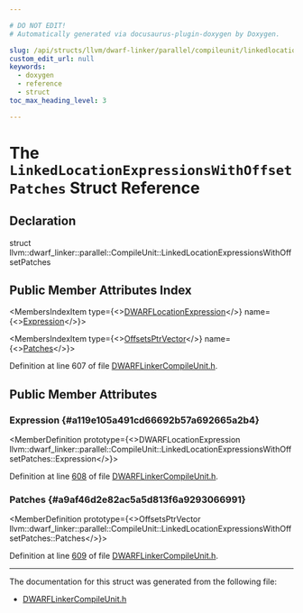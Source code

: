 ```yaml
---

# DO NOT EDIT!
# Automatically generated via docusaurus-plugin-doxygen by Doxygen.

slug: /api/structs/llvm/dwarf-linker/parallel/compileunit/linkedlocationexpressionswithoffsetpatches
custom_edit_url: null
keywords:
  - doxygen
  - reference
  - struct
toc_max_heading_level: 3

---
```





# The `LinkedLocationExpressionsWithOffsetPatches` Struct Reference

<DoxygenPage pluginConfig={pluginConfig}>



## Declaration

<CodeBlock>struct llvm::dwarf_linker::parallel::CompileUnit::LinkedLocationExpressionsWithOffsetPatches</CodeBlock>

## Public Member Attributes Index

<MembersIndex>

<MembersIndexItem
  type={<><a href="/docs/api/structs/llvm/dwarflocationexpression">DWARFLocationExpression</a></>}
  name={<><a href="#a119e105a491cd66692b57a692665a2b4">Expression</a></>}>
</MembersIndexItem>

<MembersIndexItem
  type={<><a href="/docs/api/namespaces/llvm/dwarf-linker/parallel/#ad2dde002b59709a633439269e84fb29c">OffsetsPtrVector</a></>}
  name={<><a href="#a9af46d2e82ac5a5d813f6a9293066991">Patches</a></>}>
</MembersIndexItem>

</MembersIndex>


Definition at line 607 of file <a href="/docs/api/files/lib/lib/dwarflinker/lib/dwarflinker/parallel/dwarflinkercompileunit-h">DWARFLinkerCompileUnit.h</a>.

<SectionDefinition>

## Public Member Attributes

### Expression {#a119e105a491cd66692b57a692665a2b4}

<MemberDefinition
  prototype={<>DWARFLocationExpression llvm::dwarf&#95;linker::parallel::CompileUnit::LinkedLocationExpressionsWithOffsetPatches::Expression</>}>

Definition at line <a href="/docs/api/files/lib/lib/dwarflinker/lib/dwarflinker/parallel/dwarflinkercompileunit-h/#l00608">608</a> of file <a href="/docs/api/files/lib/lib/dwarflinker/lib/dwarflinker/parallel/dwarflinkercompileunit-h">DWARFLinkerCompileUnit.h</a>.
</MemberDefinition>

### Patches {#a9af46d2e82ac5a5d813f6a9293066991}

<MemberDefinition
  prototype={<>OffsetsPtrVector llvm::dwarf&#95;linker::parallel::CompileUnit::LinkedLocationExpressionsWithOffsetPatches::Patches</>}>

Definition at line <a href="/docs/api/files/lib/lib/dwarflinker/lib/dwarflinker/parallel/dwarflinkercompileunit-h/#l00609">609</a> of file <a href="/docs/api/files/lib/lib/dwarflinker/lib/dwarflinker/parallel/dwarflinkercompileunit-h">DWARFLinkerCompileUnit.h</a>.
</MemberDefinition>

</SectionDefinition>

<hr/>

The documentation for this struct was generated from the following file:

<ul>
<li><a href="/docs/api/files/lib/lib/dwarflinker/lib/dwarflinker/parallel/dwarflinkercompileunit-h">DWARFLinkerCompileUnit.h</a></li>
</ul>

</DoxygenPage>
